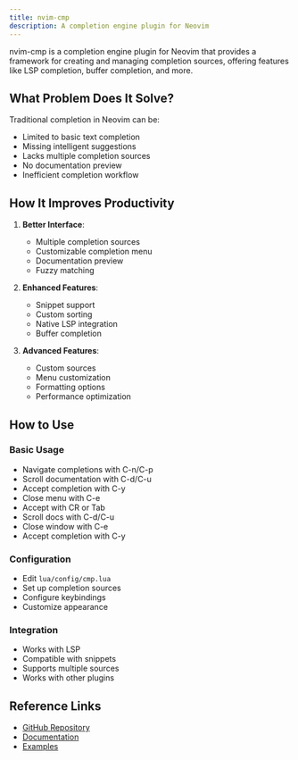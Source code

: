 ```yaml
---
title: nvim-cmp
description: A completion engine plugin for Neovim
---
```


nvim-cmp is a completion engine plugin for Neovim that provides a framework for creating and managing completion sources, offering features like LSP completion, buffer completion, and more.

## What Problem Does It Solve?

Traditional completion in Neovim can be:
- Limited to basic text completion
- Missing intelligent suggestions
- Lacks multiple completion sources
- No documentation preview
- Inefficient completion workflow

## How It Improves Productivity

1. **Better Interface**:
   - Multiple completion sources
   - Customizable completion menu
   - Documentation preview
   - Fuzzy matching

2. **Enhanced Features**:
   - Snippet support
   - Custom sorting
   - Native LSP integration
   - Buffer completion

3. **Advanced Features**:
   - Custom sources
   - Menu customization
   - Formatting options
   - Performance optimization

## How to Use

### Basic Usage
- Navigate completions with C-n/C-p
- Scroll documentation with C-d/C-u
- Accept completion with C-y
- Close menu with C-e
- Accept with CR or Tab
- Scroll docs with C-d/C-u
- Close window with C-e
- Accept completion with C-y

### Configuration
- Edit `lua/config/cmp.lua`
- Set up completion sources
- Configure keybindings
- Customize appearance

### Integration
- Works with LSP
- Compatible with snippets
- Supports multiple sources
- Works with other plugins

## Reference Links
- [GitHub Repository](https://github.com/hrsh7th/nvim-cmp)
- [Documentation](https://github.com/hrsh7th/nvim-cmp#features)
- [Examples](https://github.com/hrsh7th/nvim-cmp/wiki/Example-mappings)

